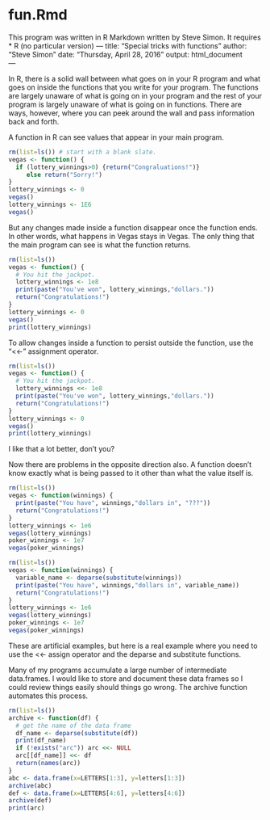 # fun.Rmd

This program was written in R Markdown written by Steve Simon. It requires
* R (no particular version)
---
title: "Special tricks with functions"
author: "Steve Simon"
date: "Thursday, April 28, 2016"
output: html_document  
---

In R, there is a solid wall between what goes on in your R program and what goes on inside the functions that you write for your program. The functions are largely unaware of what is going on in your program and the rest of your program is largely unaware of what is going on in functions. There are ways, however, where you can peek around the wall and pass information back and forth.

A function in R can see values that appear in your main program.

```r
rm(list=ls()) # start with a blank slate.
vegas <- function() {
  if (lottery_winnings>0) {return("Congraluations!")}
     else return("Sorry!")
}
lottery_winnings <- 0
vegas()
lottery_winnings <- 1E6
vegas()
```

But any changes made inside a function disappear once the function ends. In other words, what happens in Vegas stays in Vegas. The only thing that the main program can see is what the function returns.

```r
rm(list=ls())
vegas <- function() {
  # You hit the jackpot.
  lottery_winnings <- 1e8
  print(paste("You've won", lottery_winnings,"dollars."))
  return("Congratulations!")
}
lottery_winnings <- 0
vegas()
print(lottery_winnings)
```

To allow changes inside a function to persist outside the function, use the "<<-" assignment operator.

```r
rm(list=ls())
vegas <- function() {
  # You hit the jackpot.
  lottery_winnings <<- 1e8
  print(paste("You've won", lottery_winnings,"dollars."))
  return("Congratulations!")
}
lottery_winnings <- 0
vegas()
print(lottery_winnings)
```

I like that a lot better, don't you?

Now there are problems in the opposite direction also. A function doesn't know exactly what is being passed to it other than what the value itself is.

```r
rm(list=ls())
vegas <- function(winnings) {
  print(paste("You have", winnings,"dollars in", "???"))
  return("Congratulations!")
}
lottery_winnings <- 1e6
vegas(lottery_winnings)
poker_winnings <- 1e7
vegas(poker_winnings)
```

```r
rm(list=ls())
vegas <- function(winnings) {
  variable_name <- deparse(substitute(winnings))
  print(paste("You have", winnings,"dollars in", variable_name))
  return("Congratulations!")
}
lottery_winnings <- 1e6
vegas(lottery_winnings)
poker_winnings <- 1e7
vegas(poker_winnings)
```

These are artificial examples, but here is a real example where you need to use the <<- assign operator and the deparse and substitute functions.

Many of my programs accumulate a large number of intermediate data.frames. I would like to store and document these data frames so I could review things easily should things go wrong. The archive function automates this process.

```r
rm(list=ls())
archive <- function(df) {
  # get the name of the data frame
  df_name <- deparse(substitute(df))
  print(df_name)
  if (!exists("arc")) arc <<- NULL
  arc[[df_name]] <<- df
  return(names(arc))
}
abc <- data.frame(x=LETTERS[1:3], y=letters[1:3])
archive(abc)
def <- data.frame(x=LETTERS[4:6], y=letters[4:6])
archive(def)
print(arc)
```
